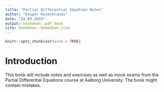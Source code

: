 ```yaml
---
title: "Partial Differential Equation Notes"
author: "Kasper Rosenkrands"
date: "24.09.2019"
output: bookdown::pdf_book
site: bookdown::bookdown_site
---
```

  
```r
knitr::opts_chunk$set(echo = TRUE)
```

\newpage

# Introduction {-}

This book will include notes and exercises as well as mock exams from the Partial Differential Equations course at Aalborg University.
The book might contain mistakes.
